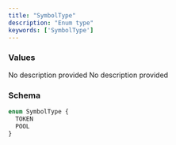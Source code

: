 ```yaml
---
title: "SymbolType"
description: "Enum type"
keywords: ['SymbolType']
---
```


### Values

<ResponseField name="TOKEN" type="enum">
  No description provided
</ResponseField>

<ResponseField name="POOL" type="enum">
  No description provided
</ResponseField>

### Schema


```graphql 
enum SymbolType {
  TOKEN
  POOL
}
```
